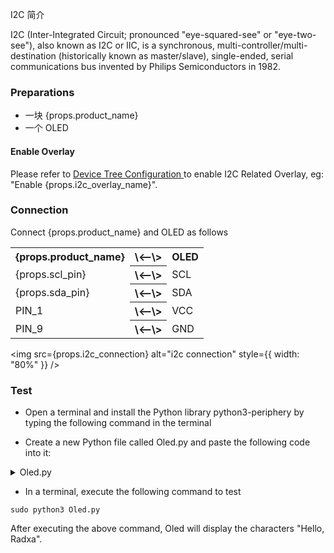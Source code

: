 I2C 简介

I2C (Inter-Integrated Circuit; pronounced "eye-squared-see" or "eye-two-see"), also known as I2C or IIC, is a synchronous, multi-controller/multi-destination (historically known as master/slave), single-ended, serial communications bus invented by Philips Semiconductors in 1982.

### Preparations

<ul>
  <li>一块 {props.product_name}</li>
  <li>一个 OLED </li>
</ul>

#### Enable Overlay

Please refer to <a href="../os-config/rsetup#overlays"> Device Tree Configuration </a> to enable I2C Related Overlay, eg: "Enable {props.i2c_overlay_name}".

### Connection

<p>Connect {props.product_name} and OLED as follows </p>

<table>
  <tr>
    <th>{props.product_name}</th>
    <th>\<--\></th>
    <th>OLED</th>
  </tr>
  <tr>
    <td>{props.scl_pin}</td>
    <th>\<--\></th>
    <td>SCL</td>
  </tr>
  <tr>
    <td>{props.sda_pin}</td>
    <th>\<--\></th>
    <td>SDA</td>
  </tr>
  <tr>
    <td>PIN_1</td>
    <th>\<--\></th>
    <td>VCC</td>
  </tr>
  <tr>
    <td>PIN_9</td>
    <th>\<--\></th>
    <td>GND</td>
  </tr>
</table>

<img src={props.i2c_connection} alt="i2c connection" style={{ width: "80%" }} />

### Test

- Open a terminal and install the Python library python3-periphery by typing the following command in the terminal

- Create a new Python file called Oled.py and paste the following code into it:

<details>
    <summary>Oled.py</summary>

    <code>
    \#!/usr/bin/env python3\
    \# -*- encoding: utf-8 -*-

    from periphery import I2C

    class Oled:
      def __init__(self, bus, dev_addr):
        self.bus = I2C(bus)
        self.dev_addr = dev_addr
        self.size = 16
        self.max_column = 128
        self.oled_data = 0x40
        self.oled_init()

      def oled_write_cmd(self, cmd):
        self.bus.transfer(self.dev_addr, [I2C.Message([0x00, cmd])])

      def oled_init(self):
        print("... init ...")
        time.sleep(1)
        self.oled_write_cmd(0xAE)
        self.oled_write_cmd(0x00)
        self.oled_write_cmd(0x10)
        self.oled_write_cmd(0x40)
        self.oled_write_cmd(0xB0)
        self.oled_write_cmd(0x81)
        self.oled_write_cmd(0xFF)
        self.oled_write_cmd(0xA1)
        self.oled_write_cmd(0xA6)
        self.oled_write_cmd(0xA8)
        self.oled_write_cmd(0x3F)
        self.oled_write_cmd(0xC8)
        self.oled_write_cmd(0xD3)
        self.oled_write_cmd(0x00)
        self.oled_write_cmd(0xD5)
        self.oled_write_cmd(0x80)
        self.oled_write_cmd(0xD9)
        self.oled_write_cmd(0x22)
        self.oled_write_cmd(0xDA)
        self.oled_write_cmd(0x12)
        self.oled_write_cmd(0xDB)
        self.oled_write_cmd(0x20)
        self.oled_write_cmd(0x8D)
        self.oled_write_cmd(0x14)
        self.oled_write_cmd(0xAF)

      def oled_clear(self, clear_data):
        for i in range(8):
          self.oled_write_cmd(0xB0 + i)
          # page0-page1
          self.oled_write_cmd(0x00)
          # low column start address
          self.oled_write_cmd(0x10)
          # high column start address
          for j in range(128):
            self.oled_write_data(clear_data)

      def oled_display_on(self):
        self.oled_write_cmd(0x8D)
        self.oled_write_cmd(0x14)
        self.oled_write_cmd(0xAF)

      def oled_display_off(self):
        self.oled_write_cmd(0x8E)
        self.oled_write_cmd(0x8D)
        self.oled_write_cmd(0x10)

      def oled_set_pos(self, x, y):
        self.oled_write_cmd(0xB0 + y)
        self.oled_write_cmd(x&0x0f)
        self.oled_write_cmd(((x&0xf0)>>4)|0x10)

      def oled_show_char(self, x, y, chr):
        c = chr - ord(' ')
        if x > self.max_column:
          x = 0
          y += 2

        if self.size == 16:
          self.oled_set_pos(x, y)
          for i in range(8):
            self.bus.transfer(self.bus.transfer(self.dev_addr, [self.oled_data, F8X16[c*16+i]]))
          self.oled_set_pos(x, y+1)
          for i in range(8):
            self.bus.transfer(self.bus.transfer(self.dev_addr, [self.oled_data, F8X16[c*16+i+8]]))
        else:
          self.oled_set_pos(x, y)
          for i in range(6):
            self.bus.transfer(self.bus.transfer(self.dev_addr, [self.oled_data, F6x8[c][i]]))

    if __name__ == "main":
      oled = Oled("/dev/i2c-8", 0x3c)
      oled.oled_show_char(0, 0, 'radxa')
      oled.oled_clear()
    </code>

</details>

- In a terminal, execute the following command to test

```
sudo python3 Oled.py
```

After executing the above command, Oled will display the characters "Hello, Radxa".
